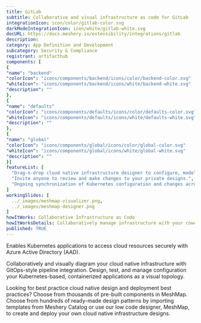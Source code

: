 ```yaml
---
title: GitLab
subtitle: Collaborative and visual infrastructure as code for GitLab
integrationIcon: icon/color/gitlab-color.svg
darkModeIntegrationIcon: icon/white/gitlab-white.svg
docURL: https://docs.meshery.io/extensibility/integrations/gitlab
description: 
category: App Definition and Development
subcategory: Security & Compliance
registrant: artifacthub
components: [
{
"name": "backend"
"colorIcon": "icons/components/backend/icons/color/backend-color.svg"
"whiteIcon": "icons/components/backend/icons/white/backend-white.svg"
"description": ""
},
{
"name": "defaults"
"colorIcon": "icons/components/defaults/icons/color/defaults-color.svg"
"whiteIcon": "icons/components/defaults/icons/white/defaults-white.svg"
"description": ""
},
{
"name": "global"
"colorIcon": "icons/components/global/icons/color/global-color.svg"
"whiteIcon": "icons/components/global/icons/white/global-white.svg"
"description": ""
}]
featureList: [
  "Drag-n-drop cloud native infrastructure designer to configure, model, and deploy your workloads.",
  "Invite anyone to review and make changes to your private designs.",
  "Ongoing synchronization of Kubernetes configuration and changes across any number of clusters."
]
workingSlides: [
  ../_images/meshmap-visualizer.png,
  ../_images/meshmap-designer.png
]
howItWorks: Collaborative Infrastructure as Code
howItWorksDetails: Collaboratively manage infrastructure with your coworkers synchronously sharing the same designs.
published: TRUE
---
```

<p>
Enables Kubernetes applications to access cloud resources securely with Azure Active Directory (AAD).
</p>
<p>
    Collaboratively and visually diagram your cloud native infrastructure with GitOps-style pipeline integration. Design, test, and manage configuration your Kubernetes-based, containerized applications as a visual topology.
</p>
<p>
    Looking for best practice cloud native design and deployment best practices? Choose from thousands of pre-built components in MeshMap. Choose from hundreds of ready-made design patterns by importing templates from Meshery Catalog or use our low code designer, MeshMap, to create and deploy your own cloud native infrastructure designs.
</p>
